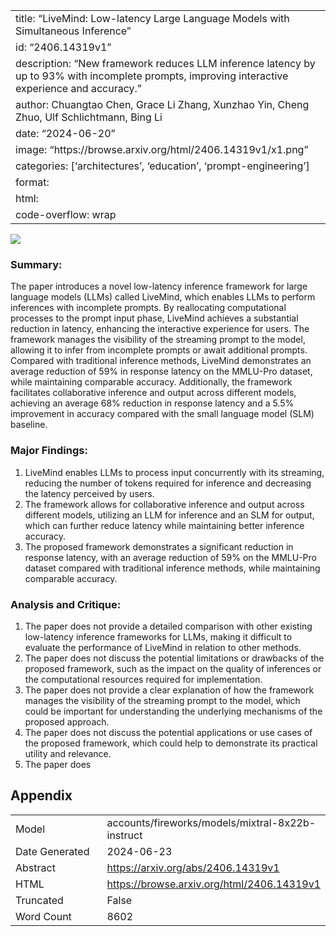 
---
title: "LiveMind: Low-latency Large Language Models with Simultaneous Inference"
id: "2406.14319v1"
description: "New framework reduces LLM inference latency by up to 93% with incomplete prompts, improving interactive experience and accuracy."
author: Chuangtao Chen, Grace Li Zhang, Xunzhao Yin, Cheng Zhuo, Ulf Schlichtmann, Bing Li
date: "2024-06-20"
image: "https://browse.arxiv.org/html/2406.14319v1/x1.png"
categories: ['architectures', 'education', 'prompt-engineering']
format:
  html:
    code-overflow: wrap
---

![](https://browse.arxiv.org/html/2406.14319v1/x1.png)

### Summary:

The paper introduces a novel low-latency inference framework for large language models (LLMs) called LiveMind, which enables LLMs to perform inferences with incomplete prompts. By reallocating computational processes to the prompt input phase, LiveMind achieves a substantial reduction in latency, enhancing the interactive experience for users. The framework manages the visibility of the streaming prompt to the model, allowing it to infer from incomplete prompts or await additional prompts. Compared with traditional inference methods, LiveMind demonstrates an average reduction of 59% in response latency on the MMLU-Pro dataset, while maintaining comparable accuracy. Additionally, the framework facilitates collaborative inference and output across different models, achieving an average 68% reduction in response latency and a 5.5% improvement in accuracy compared with the small language model (SLM) baseline.

### Major Findings:

1. LiveMind enables LLMs to process input concurrently with its streaming, reducing the number of tokens required for inference and decreasing the latency perceived by users.
2. The framework allows for collaborative inference and output across different models, utilizing an LLM for inference and an SLM for output, which can further reduce latency while maintaining better inference accuracy.
3. The proposed framework demonstrates a significant reduction in response latency, with an average reduction of 59% on the MMLU-Pro dataset compared with traditional inference methods, while maintaining comparable accuracy.

### Analysis and Critique:

1. The paper does not provide a detailed comparison with other existing low-latency inference frameworks for LLMs, making it difficult to evaluate the performance of LiveMind in relation to other methods.
2. The paper does not discuss the potential limitations or drawbacks of the proposed framework, such as the impact on the quality of inferences or the computational resources required for implementation.
3. The paper does not provide a clear explanation of how the framework manages the visibility of the streaming prompt to the model, which could be important for understanding the underlying mechanisms of the proposed approach.
4. The paper does not discuss the potential applications or use cases of the proposed framework, which could help to demonstrate its practical utility and relevance.
5. The paper does

## Appendix

|          |          |
|----------|----------|
| Model     | accounts/fireworks/models/mixtral-8x22b-instruct       |
| Date Generated     | 2024-06-23       |
| Abstract | [https://arxiv.org/abs/2406.14319v1](https://arxiv.org/abs/2406.14319v1)        |
| HTML     | [https://browse.arxiv.org/html/2406.14319v1](https://browse.arxiv.org/html/2406.14319v1)       |
| Truncated       | False       |
| Word Count       | 8602       |